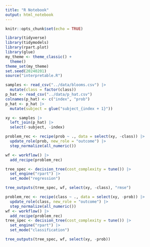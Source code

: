 ```yaml
---
title: "R Notebook"
output: html_notebook
---
```



```r
knitr::opts_chunk$set(echo = TRUE)
```

```r
library(tidyverse)
library(tidymodels)
library(rpart.plot)
library(glue)
my_theme <- theme_classic() +
  theme()
theme_set(my_theme)
set.seed(20240201)
source("interpretable.R")
```

```r
samples <- read_csv("../data/blooms.csv") |>
  mutate(class = factor(class))
p_hat <- read_csv("../data/p_hat.csv")
colnames(p_hat) <- c("index", "prob")
p_hat <- p_hat |>
  mutate(subject = glue("subject_{index + 1}"))

xy <- samples |>
  left_join(p_hat) |>
  select(-subject, -index)
```

```r
problem_rec <- recipe(prob ~ ., data = select(xy, -class)) |>
  update_role(prob, new_role = "outcome") |>
  step_normalize(all_numeric())

wf <- workflow() |>
  add_recipe(problem_rec)

tree_spec <- decision_tree(cost_complexity = tune()) |>
  set_engine("rpart") |>
  set_mode("regression")

tree_outputs(tree_spec, wf, select(xy, -class), "rmse")
```

```r
problem_rec <- recipe(class ~ ., data = select(xy, -prob)) |>
  update_role(class, new_role = "outcome") |>
  step_normalize(all_numeric())
wf <- workflow() |>
  add_recipe(problem_rec)
tree_spec <- decision_tree(cost_complexity = tune()) |>
  set_engine("rpart") |>
  set_mode("classification")

tree_outputs(tree_spec, wf, select(xy, -prob))
```
